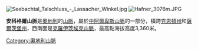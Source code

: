 [[Image:Seebachtal_Talschluss_-_Lassacher_Winkel.jpg|right]]
[[Image:Hafner_3076m.JPG|thumb]]

'''安科格爾山脈'''是[[奧地利|奧地利]]的[[山脈|山脈]]，屬於[[中阿爾卑斯山脈|中阿爾卑斯山脈]]的一部分，橫跨[[克恩頓州|克恩頓州]]和[[薩爾茨堡州|薩爾茨堡州]]，西南面是[[克羅伊茨埃克山脈|克羅伊茨埃克山脈]]，最高點海拔高度3,360米。

{{Austria-geo-stub}}
[[Category:奧地利山脈|Category:奧地利山脈]]